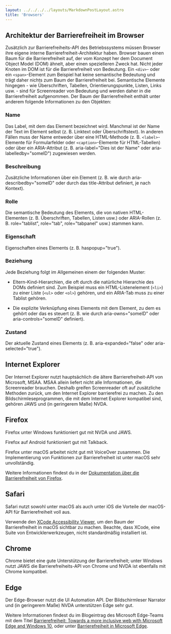 ```yaml
---
layout: ../../../../layouts/MarkdownPostLayout.astro
title: 'Browsers'
---
```


## Architektur der Barrierefreiheit im Browser

Zusätzlich zur Barrierefreiheits-API des Betriebssystems müssen Browser ihre
eigene interne Barrierefreiheit-Architektur haben. Browser bauen einen Baum für
die Barrierefreiheit auf, der vom Konzept her dem Document Object Model (DOM)
ähnelt, aber einen spezielleren Zweck hat. Nicht jeder Knoten im DOM ist für die
Barrierefreiheit von Bedeutung. Ein `<div>`- oder ein `<span>`-Element zum
Beispiel hat keine semantische Bedeutung und trägt daher nichts zum Baum der
Barrierefreiheit bei. Semantische Elemente hingegen - wie Überschriften, Tabellen,
Orientierungspunkte, Listen, Links usw. - sind für Screenreader von Bedeutung und
werden daher in die Barrierefreiheit aufgenommen. Der Baum der Barrierefreiheit
enthält unter anderem folgende Informationen zu den Objekten:

### Name

Das Label, mit dem das Element bezeichnet wird. Manchmal ist der Name der Text im
Element selbst (z. B. Linktext oder Überschriftstext). In anderen Fällen muss
der Name entweder über eine HTML-Methode (z. B. `<label>`-Elemente für Formularfelder
oder `<caption>`-Elemente für HTML-Tabellen) oder über ein ARIA-Attribut (z. B.
aria-label="Dies ist der Name" oder aria-labelledby="someID") zugewiesen werden.

### Beschreibung

Zusätzliche Informationen über ein Element (z. B. wie durch aria-describedby="someID"
oder durch das title-Attribut definiert, je nach Kontext).

### Rolle

Die semantische Bedeutung des Elements, die von nativen HTML-Elementen (z. B.
Überschriften, Tabellen, Listen usw.) oder ARIA-Rollen (z. B. role="tablist",
role="tab", role="tabpanel" usw.) stammen kann.

### Eigenschaft

Eigenschaften eines Elements (z. B. haspopup="true").

### Beziehung

Jede Beziehung folgt im Allgemeinen einem der folgenden Muster:

- Eltern-Kind-Hierarchien, die oft durch die natürliche Hierarchie des DOMs
  definiert sind. Zum Beispiel muss ein HTML-Listenelement (`<li>`) zu einer Liste
  (`<ul>` oder `<ol>`) gehören, und ein ARIA-Tab muss zu einer Tablist gehören.

- Die explizite Verknüpfung eines Elements mit dem Element, zu dem es gehört
  oder das es steuert (z. B. wie durch aria-owns="someID" oder aria-controls="someID"
  definiert).

### Zustand

Der aktuelle Zustand eines Elements (z. B. aria-expanded="false" oder aria-selected="true").

## Internet Explorer

Der Internet Explorer nutzt hauptsächlich die ältere Barrierefreiheit-API von
Microsoft, MSAA. MSAA allein liefert nicht alle Informationen, die Screenreader
brauchen. Deshalb greifen Screenreader oft auf zusätzliche Methoden zurück,
um den Internet Explorer barrierefrei zu machen. Zu den Bildschirmleseprogrammen,
die mit dem Internet Explorer kompatibel sind, gehören JAWS und (in geringerem
Maße) NVDA.

## Firefox

Firefox unter Windows funktioniert gut mit NVDA und JAWS.

Firefox auf Android funktioniert gut mit Talkback.

Firefox unter macOS arbeitet nicht gut mit VoiceOver zusammen. Die Implementierung
von Funktionen zur Barrierefreiheit ist unter macOS sehr unvollständig.

Weitere Informationen findest du in der <a href="https://developer.mozilla.org/en-US/docs/Web/Accessibility/Architecture"
target="_blank">Dokumentation über die Barrierefreiheit von Firefox</a>.

## Safari

Safari nutzt sowohl unter macOS als auch unter iOS die Vorteile der macOS-API für
Barrierefreiheit voll aus.

Verwende den <a href="https://developer.apple.com/library/content/documentation/Accessibility/Conceptual/AccessibilityMacOSX/OSXAXTestingApps.html"
target="_blank">XCode Accessibility Viewer</a>, um den Baum der Barrierefreiheit
in macOS sichtbar zu machen. Beachte, dass XCode, eine Suite von Entwicklerwerkzeugen,
nicht standardmäßig installiert ist.

## Chrome

Chrome bietet eine gute Unterstützung der Barrierefreiheit; unter Windows nutzt
JAWS die Barrierefreiheits-API von Chrome und NVDA ist ebenfalls mit Chrome
kompatibel.

## Edge

Der Edge-Browser nutzt die UI Automation API. Der Bildschirmleser Narrator und (in
geringerem Maße) NVDA unterstützen Edge sehr gut.

Weitere Informationen findest du im Blogeintrag des Microsoft Edge-Teams mit dem
Titel <a href="https://blogs.windows.com/msedgedev/2015/09/25/accessibility-towards-a-more-inclusive-web-with-microsoft-edge-and-windows-10/#GPdAwhVe0dh7BdSM.97"
target="_blank">Barrierefreiheit: Towards a more inclusive web with Microsoft Edge
and Windows 10</a>, oder unter <a href="https://support.microsoft.com/en-us/microsoft-edge/accessibility-features-in-microsoft-edge-4c696192-338e-9465-b2cd-bd9b698ad19a"
target="_blank">Barrierefreiheit in Microsoft Edge</a>.
